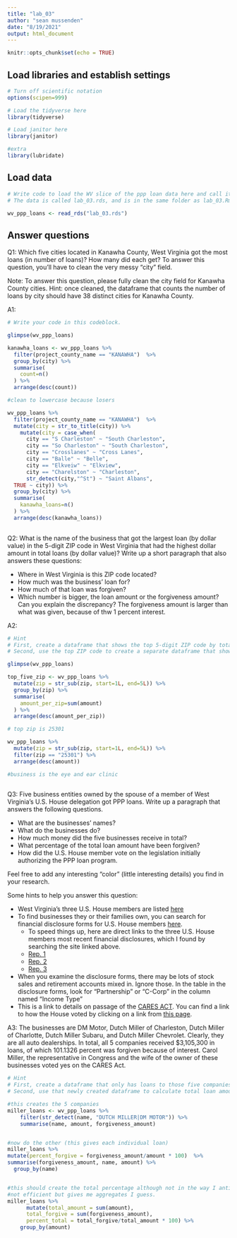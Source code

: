 ```yaml
---
title: "lab_03"
author: "sean mussenden"
date: "8/19/2021"
output: html_document
---
```


```r
knitr::opts_chunk$set(echo = TRUE)
```

## Load libraries and establish settings
```r
# Turn off scientific notation
options(scipen=999)

# Load the tidyverse here
library(tidyverse)

# Load janitor here
library(janitor)

#extra
library(lubridate)
```

## Load data
```r
# Write code to load the WV slice of the ppp loan data here and call it wv_ppp_loans.
# The data is called lab_03.rds, and is in the same folder as lab_03.Rmd (this data notebook)

wv_ppp_loans <- read_rds("lab_03.rds")

```

## Answer questions

Q1: Which five cities located in Kanawha County, West Virginia got the most loans (in number of loans)? How many did each get? To answer this question, you'll have to clean the very messy "city" field.

Note: To answer this question, please fully clean the city field for Kanawha County cities. Hint: once cleaned, the dataframe that counts the number of loans by city should have 38 distinct cities for Kanawha County.

A1:
```r

# Write your code in this codeblock.

glimpse(wv_ppp_loans)

kanawha_loans <- wv_ppp_loans %>%
  filter(project_county_name == "KANAWHA")  %>%
  group_by(city) %>%
  summarise(
    count=n()
  ) %>%
  arrange(desc(count))

#clean to lowercase because losers

wv_ppp_loans %>%
  filter(project_county_name == "KANAWHA")  %>%
  mutate(city = str_to_title(city)) %>%
    mutate(city = case_when(
      city == "S Charleston" ~ "South Charleston",
      city == "So Charleston" ~ "South Charleston",
      city == "Crosslanes" ~ "Cross Lanes",
      city == "Balle" ~ "Belle",
      city == "Elkveiw" ~ "Elkview",
      city == "Charelston" ~ "Charleston",
      str_detect(city,"^St") ~ "Saint Albans",
  TRUE ~ city)) %>%
  group_by(city) %>%
  summarise(
    kanawha_loans=n()
  ) %>%
  arrange(desc(kanawha_loans))
  

```

Q2: What is the name of the business that got the largest loan (by dollar value) in the 5-digit ZIP code in West Virginia that had the highest dollar amount in total loans (by dollar value)? Write up a short paragraph that also answers these questions:

* Where in West Virginia is this ZIP code located?
* How much was the business' loan for?
* How much of that loan was forgiven?
* Which number is bigger, the loan amount or the forgiveness amount? Can you explain the discrepancy?
The forgiveness amount is larger than what was given, because of thw 1 percent interest. 

A2: 

```r
# Hint
# First, create a dataframe that shows the top 5-digit ZIP code by total dollar amount
# Second, use the top ZIP code to create a separate dataframe that shows the business with the biggest loan in that ZIP code.

glimpse(wv_ppp_loans)

top_five_zip <- wv_ppp_loans %>%
  mutate(zip = str_sub(zip, start=1L, end=5L)) %>%
  group_by(zip) %>%
  summarise(
    amount_per_zip=sum(amount)
  ) %>%
  arrange(desc(amount_per_zip))

# top zip is 25301

wv_ppp_loans %>%
  mutate(zip = str_sub(zip, start=1L, end=5L)) %>%
  filter(zip == "25301") %>%
  arrange(desc(amount))

#business is the eye and ear clinic
  

```

Q3: Five business entities owned by the spouse of a member of West Virginia's U.S. House delegation got PPP loans. Write up a paragraph that answers the following questions.   

  * What are the businesses' names?
  * What do the businesses do?
  * How much money did the five businesses receive in total?
  * What percentage of the total loan amount have been forgiven?
  * How did the U.S. House member vote on the legislation initially authorizing the PPP loan program.

Feel free to add any interesting "color" (little interesting details) you find in your research.  

Some hints to help you answer this question:

* West Virginia's three U.S. House members are listed [here](https://www.govtrack.us/congress/members/WV#representatives)
* To find businesses they or their families own, you can search for financial disclosure forms for U.S. House members [here](https://disclosures-clerk.house.gov/PublicDisclosure/FinancialDisclosure#Search).
  * To speed things up, here are direct links to the three U.S. House members most recent financial disclosures, which I found by searching the site linked above.
  * [Rep. 1](https://disclosures-clerk.house.gov/public_disc/financial-pdfs/2020/10042042.pdf)
  * [Rep. 2](https://disclosures-clerk.house.gov/public_disc/financial-pdfs/2020/10040330.pdf)
  * [Rep. 3](https://disclosures-clerk.house.gov/public_disc/financial-pdfs/2020/10042734.pdf)
* When you examine the disclosure forms, there may be lots of stock sales and retirement accounts mixed in.  Ignore those. In the table in the disclosure forms, look for "Partnership" or "C-Corp" in the column named "Income Type"
* This is a link to details on passage of the [CARES ACT](https://www.congress.gov/bill/116th-congress/house-bill/748). You can find a link to how the House voted by clicking on a link from [this page](https://www.congress.gov/bill/116th-congress/house-bill/748/actions).

A3:
The businesses are DM Motor, Dutch Miller of Charleston, Dutch Miller of Charlotte, Dutch Miller Subaru, and Dutch Miller Chevrolet. Clearly, they are all auto dealerships. In total, all 5 companies received $3,105,300	in loans, of which 101.1326 percent was forgiven because of interest. Carol Miller, the representative in Congress and the wife of the owner of these businesses voted yes on the CARES Act.  

```r

# Hint
# First, create a dataframe that only has loans to those five companies
# Second, use that newly created dataframe to calculate total loan amount and percentage forgiven for those companies

#this creates the 5 companies
miller_loans <- wv_ppp_loans %>% 
    filter(str_detect(name, "DUTCH MILLER|DM MOTOR")) %>% 
    summarise(name, amount, forgiveness_amount)


#now do the other (this gives each individual loan)
miller_loans %>%
mutate(percent_forgive = forgiveness_amount/amount * 100)  %>%
summarise(forgiveness_amount, name, amount) %>%
  group_by(name)


#this should create the total percentage although not in the way I anticipated
#not efficient but gives me aggregates I guess. 
miller_loans %>%
      mutate(total_amount = sum(amount),
      total_forgive = sum(forgiveness_amount),
      percent_total = total_forgive/total_amount * 100) %>%
    group_by(amount)


```

